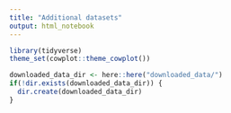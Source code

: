 ---
title: "Additional datasets"
output: html_notebook
---

```{r setup}
library(tidyverse)
theme_set(cowplot::theme_cowplot())

downloaded_data_dir <- here::here("downloaded_data/")
if(!dir.exists(downloaded_data_dir)) {
  dir.create(downloaded_data_dir)
}

```

